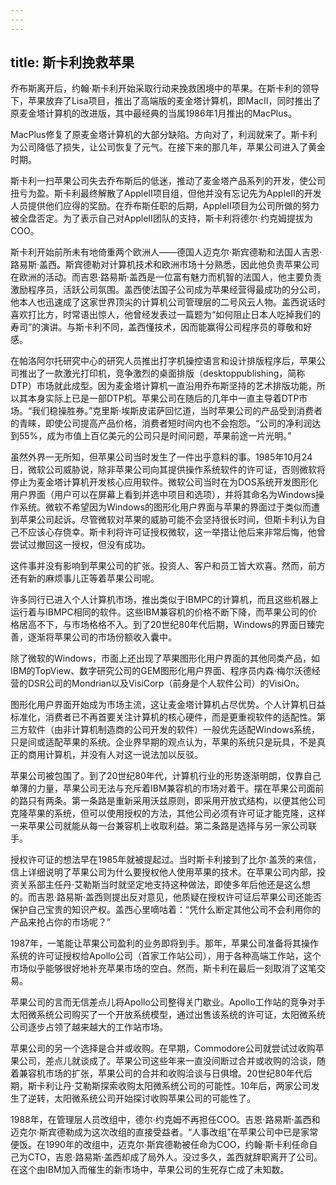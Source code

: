 ```yaml
---
---
---
```

title: 斯卡利挽救苹果
---




乔布斯离开后，约翰·斯卡利开始采取行动来挽救困境中的苹果。在斯卡利的领导下，苹果放弃了Lisa项目，推出了高端版的麦金塔计算机，即MacII，同时推出了原麦金塔计算机的改进版，其中最经典的当属1986年1月推出的MacPlus。

MacPlus修复了原麦金塔计算机的大部分缺陷。方向对了，利润就来了。斯卡利为公司降低了损失，让公司恢复了元气。在接下来的那几年，苹果公司进入了黄金时期。

斯卡利一扫苹果公司失去乔布斯后的低迷，推动了麦金塔产品系列的开发，使公司扭亏为盈。斯卡利最终解散了AppleII项目组，但他并没有忘记先为AppleII的开发人员提供他们应得的奖励。在乔布斯任职的后期，AppleII项目为公司所做的努力被全盘否定。为了表示自己对AppleII团队的支持，斯卡利将德尔·约克姆提拔为COO。

斯卡利开始前所未有地倚重两个欧洲人——德国人迈克尔·斯宾德勒和法国人吉恩·路易斯·盖西。斯宾德勒对计算机技术和欧洲市场十分熟悉，因此他负责苹果公司在欧洲的活动。而吉恩·路易斯·盖西是一位富有魅力而机智的法国人，他主要负责激励程序员，活跃公司氛围。盖西使法国子公司成为苹果经营得最成功的分公司，他本人也迅速成了这家世界顶尖的计算机公司管理层的二号风云人物。盖西说话时喜欢打比方，时常语出惊人，他曾经发表过一篇题为“如何阻止日本人吃掉我们的寿司”的演讲。与斯卡利不同，盖西懂技术，因而能赢得公司程序员的尊敬和好感。

在帕洛阿尔托研究中心的研究人员推出打字机操控语言和设计排版程序后，苹果公司推出了一款激光打印机，竞争激烈的桌面排版（desktoppublishing，简称DTP）市场就此成型。因为麦金塔计算机一直沿用乔布斯坚持的艺术排版功能，所以其本身实际上已是一部DTP机。苹果公司在随后的几年中一直主导着DTP市场。“我们稳操胜券。”克里斯·埃斯皮诺萨回忆道，当时苹果公司的产品受到消费者的青睐，即使公司提高产品价格，消费者短时间内也不会抱怨。“公司的净利润达到55%，成为市值上百亿美元的公司只是时间问题，苹果前途一片光明。”

虽然外界一无所知，但苹果公司当时发生了一件出乎意料的事。1985年10月24日，微软公司威胁说，除非苹果公司向其提供操作系统软件的许可证，否则微软将停止为麦金塔计算机开发核心应用软件。微软公司当时在为DOS系统开发图形化用户界面（用户可以在屏幕上看到并选中项目和选项），并将其命名为Windows操作系统。微软不希望因为Windows的图形化用户界面与苹果的界面过于类似而遭到苹果公司起诉。尽管微软对苹果的威胁可能不会坚持很长时间，但斯卡利认为自己不应该心存侥幸。斯卡利将许可证授权微软，这一举措让他后来非常后悔，他曾尝试过撤回这一授权，但没有成功。

这件事并没有影响到苹果公司的扩张。投资人、客户和员工皆大欢喜。然而，前方还有新的麻烦事儿正等着苹果公司呢。

许多同行已进入个人计算机市场，推出类似于IBMPC的计算机，而且这些机器上运行着与IBMPC相同的软件。这些IBM兼容机的价格不断下降，而苹果公司的价格居高不下，与市场格格不入。到了20世纪80年代后期，Windows的界面日臻完善，逐渐将苹果公司的市场份额收入囊中。

除了微软的Windows，市面上还出现了苹果图形化用户界面的其他同类产品，如IBM的TopView、数字研究公司的GEM图形化用户界面、程序员内森·梅尔沃德经营的DSR公司的Mondrian以及VisiCorp（前身是个人软件公司）的VisiOn。

图形化用户界面开始成为市场主流，这让麦金塔计算机占尽优势。个人计算机日益标准化，消费者已不再首要关注计算机的核心硬件，而是更重视软件的适配性。第三方软件（由非计算机制造商的公司开发的软件）一般优先适配Windows系统，只是间或适配苹果的系统。企业界早期的观点认为，苹果的系统只是玩具，不是真正的商用计算机，并没有人对这一说法加以反驳。

苹果公司被包围了。到了20世纪80年代，计算机行业的形势逐渐明朗，仅靠自己单薄的力量，苹果公司无法与充斥着IBM兼容机的市场对着干。摆在苹果公司面前的路只有两条。第一条路是重新采用沃兹原则，即采用开放式结构，以便其他公司克隆苹果的系统，但可以使用授权的方法，其他公司必须有许可证才能克隆，这样一来苹果公司就能从每一台兼容机上收取利益。第二条路是选择与另一家公司联手。

授权许可证的想法早在1985年就被提起过。当时斯卡利接到了比尔·盖茨的来信，信上详细说明了苹果公司为什么要授权他人使用苹果的技术。在苹果公司内部，投资关系部主任丹·艾勒斯当时就坚定地支持这种做法，即使多年后他还是这么想的。而吉恩·路易斯·盖西则提出反对意见，他质疑在授权许可证后苹果公司还能否保护自己宝贵的知识产权。盖西心里嘀咕着：“凭什么断定其他公司不会利用你的产品来抢占你的市场呢？”

1987年，一笔能让苹果公司盈利的业务即将到手。那年，苹果公司准备将其操作系统的许可证授权给Apollo公司（首家工作站公司），用于各种高端工作站，这个市场似乎能够很好地补充苹果市场的空白。然而，斯卡利在最后一刻取消了这笔交易。

苹果公司的言而无信差点儿将Apollo公司整得关门歇业。Apollo工作站的竞争对手太阳微系统公司购买了一个开放系统模型，通过出售该系统的许可证，太阳微系统公司逐步占领了越来越大的工作站市场。

苹果公司的另一个选择是合并或收购。在早期，Commodore公司就尝试过收购苹果公司，差点儿就谈成了。苹果公司这些年来一直没间断过合并或收购的洽谈，随着兼容机市场的扩张，苹果公司的合并和收购洽谈与日俱增。20世纪80年代后期，斯卡利让丹·艾勒斯探索收购太阳微系统公司的可能性。10年后，两家公司发生了逆转，太阳微系统公司开始探讨收购苹果公司的可能性了。

1988年，在管理层人员改组中，德尔·约克姆不再担任COO。吉恩·路易斯·盖西和迈克尔·斯宾德勒成为这次改组的直接受益者。“人事改组”在苹果公司中已是家常便饭。在1990年的改组中，迈克尔·斯宾德勒被任命为COO，约翰·斯卡利任命自己为CTO，吉恩·路易斯·盖西却成了局外人。没过多久，盖西就辞职离开了公司。在这个由IBM加入而催生的新市场中，苹果公司的生死存亡成了未知数。